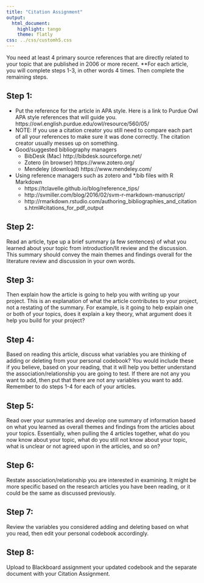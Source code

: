 ```yaml
---
title: "Citation Assignment"
output:
  html_document:
    highlight: tango
    theme: flatly
css: ../css/customh5.css
---
```


You need at least 4 primary source references that are directly related to your topic that are published in 2006 or more recent.
**For each article, you will complete steps 1-3, in other words 4 times. Then complete the remaining steps.

## Step 1: 
* Put the reference for the article in APA style. Here is a link to Purdue Owl APA style references that will guide you. https://owl.english.purdue.edu/owl/resource/560/05/ 
* NOTE: If you use a citation creator you still need to compare each part of all your references to make sure it was done correctly. The citation creator usually messes up on something.
* Good/suggested bibliography managers
    - BibDesk (Mac) http://bibdesk.sourceforge.net/ 
    - Zotero (in browser) https://www.zotero.org/
    - Mendeley (download) https://www.mendeley.com/ 
* Using reference managers such as zotero and *.bib files with R Markdown
    - https://tclavelle.github.io/blog/reference_tips/
    - http://svmiller.com/blog/2016/02/svm-r-markdown-manuscript/
    - http://rmarkdown.rstudio.com/authoring_bibliographies_and_citations.html#citations_for_pdf_output

    

## Step 2: 
Read an article, type up a brief summary (a few sentences) of what you learned about your topic from introduction/lit review and the discussion. This summary should convey the main themes and findings overall for the literature review and discussion in your own words.

## Step 3: 
Then explain how the article is going to help you with writing up your project. This is an explanation of what the article contributes to your project, not a restating of the summary. For example, is it going to help explain one or both of your topics, does it explain a key theory, what argument does it help you build for your project?

## Step 4: 
Based on reading this article, discuss what variables you are thinking of adding or deleting from your personal codebook? You would include these if you believe, based on your reading, that it will help you better understand the association/relationship you are going to test. If there are not any you want to add, then put that there are not any variables you want to add.
Remember to do steps 1-4 for each of your articles.

## Step 5: 
Read over your summaries and develop one summary of information based on what you learned as overall themes and findings from the articles about your topics. Essentially, when pulling the 4 articles together, what do you now know about your topic, what do you still not know about your topic, what is unclear or not agreed upon in the articles, and so on?

## Step 6: 
Restate association/relationship you are interested in examining. It might be more specific based on the research articles you have been reading, or it could be the same as discussed previously.

## Step 7: 
Review the variables you considered adding and deleting based on what you read, then edit your personal codebook accordingly. 

## Step 8: 
Upload to Blackboard assignment your updated codebook and the separate document with your Citation Assignment.


